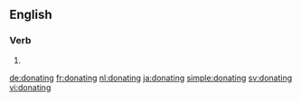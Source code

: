 ==English==

===Verb===
{{head|en}}

# {{present participle of|donate|lang=en}}

[[de:donating]]
[[fr:donating]]
[[nl:donating]]
[[ja:donating]]
[[simple:donating]]
[[sv:donating]]
[[vi:donating]]